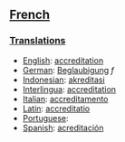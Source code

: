 ==[[French]]==
===[[Translations]]===
*[[English]]: [[accreditation]]
*[[German]]: [[Beglaubigung]] ''f''
*[[Indonesian]]: [[akreditasi]]
*[[Interlingua]]: [[accreditation]]
*[[Italian]]: [[accreditamento]]
*[[Latin]]: [[accreditatio]]
*[[Portuguese]]: [[]]
*[[Spanish]]: [[acreditación]]